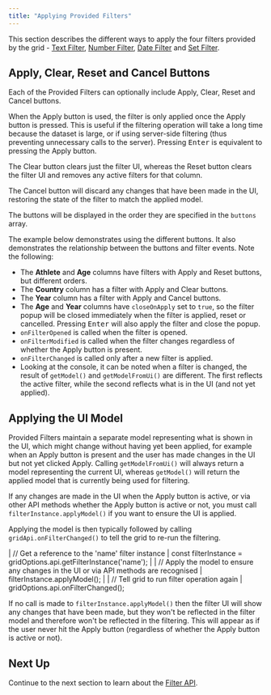 ```yaml
---
title: "Applying Provided Filters"
---
```


This section describes the different ways to apply the four filters provided by the grid - [Text Filter](/filter-text/), [Number Filter](/filter-number/), [Date Filter](/filter-date/) and [Set Filter](/filter-set/).

## Apply, Clear, Reset and Cancel Buttons

Each of the Provided Filters can optionally include Apply, Clear, Reset and Cancel buttons.

When the Apply button is used, the filter is only applied once the Apply button is pressed. This is useful if the filtering operation will take a long time because the dataset is large, or if using server-side filtering (thus preventing unnecessary calls to the server). Pressing <kbd>Enter</kbd> is equivalent to pressing the Apply button.

The Clear button clears just the filter UI, whereas the Reset button clears the filter UI and removes any active filters for that column.

The Cancel button will discard any changes that have been made in the UI, restoring the state of the filter to match the applied model.

The buttons will be displayed in the order they are specified in the `buttons` array.

The example below demonstrates using the different buttons. It also demonstrates the relationship between the buttons and filter events. Note the following:

- The **Athlete** and **Age** columns have filters with Apply and Reset buttons, but different orders.
- The **Country** column has a filter with Apply and Clear buttons.
- The **Year** column has a filter with Apply and Cancel buttons.
- The **Age** and **Year** columns have `closeOnApply` set to `true`, so the filter popup will be closed immediately when the filter is applied, reset or cancelled. Pressing <kbd>Enter</kbd> will also apply the filter and close the popup.
- `onFilterOpened` is called when the filter is opened.
- `onFilterModified` is called when the filter changes regardless of whether the Apply button is present.
- `onFilterChanged` is called only after a new filter is applied.
- Looking at the console, it can be noted when a filter is changed, the result of `getModel()` and `getModelFromUi()` are different. The first reflects the active filter, while the second reflects what is in the UI (and not yet applied).

<GridExampleRunner title='Buttons and Filter Events' name='buttons-and-filter-events' type='generated' options='{ "enterprise": false, "exampleHeight": 560, "modules": ["clientside"] }'></GridExampleRunner>

## Applying the UI Model

Provided Filters maintain a separate model representing what is shown in the UI, which might change without having yet been applied, for example when an Apply button is present and the user has made changes in the UI but not yet clicked Apply. Calling `getModelFromUi()` will always return a model representing the current UI, whereas `getModel()` will return the applied model that is currently being used for filtering.

If any changes are made in the UI when the Apply button is active, or via other API methods whether the Apply button is active or not, you must call `filterInstance.applyModel()` if you want to ensure the UI is applied.

Applying the model is then typically followed by calling `gridApi.onFilterChanged()` to tell the grid to re-run the filtering.

<interface-documentation interfaceName='IProvidedFilter' names='["getModelFromUi", "applyModel"]' config='{"description":""}'></interface-documentation>

<snippet>
| // Get a reference to the 'name' filter instance
| const filterInstance = gridOptions.api.getFilterInstance('name');
| 
| // Apply the model to ensure any changes in the UI or via API methods are recognised
| filterInstance.applyModel();
| 
| // Tell grid to run filter operation again
| gridOptions.api.onFilterChanged();
</snippet>

If no call is made to `filterInstance.applyModel()` then the filter UI will show any changes that have been made, but they won't be reflected in the filter model and therefore won't be reflected in the filtering. This will appear as if the user never hit the Apply button (regardless of whether the Apply button is active or not).

## Next Up

Continue to the next section to learn about the [Filter API](/filter-api/).
